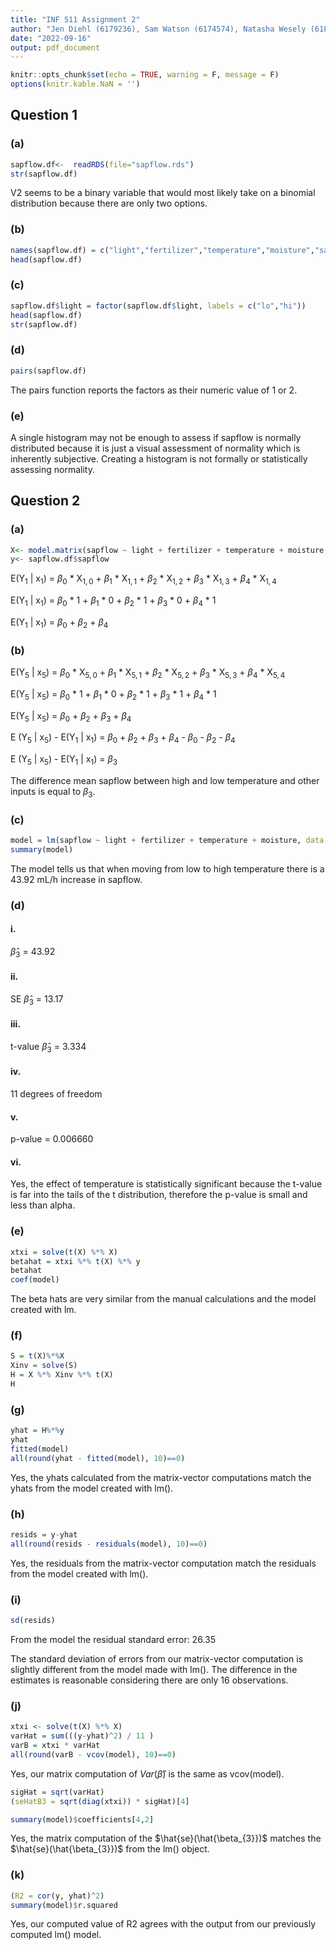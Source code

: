 ```yaml
---
title: "INF 511 Assignment 2"
author: "Jen Diehl (6179236), Sam Watson (6174574), Natasha Wesely (6180693)"
date: "2022-09-16"
output: pdf_document
---
```



```r
knitr::opts_chunk$set(echo = TRUE, warning = F, message = F)
options(knitr.kable.NaN = '')
```

## Question 1
### (a)

```r
sapflow.df<-  readRDS(file="sapflow.rds")
str(sapflow.df)
```
V2 seems to be a binary variable that would most likely take on a binomial distribution because there are only two options.

### (b)
```r
names(sapflow.df) = c("light","fertilizer","temperature","moisture","sapflow")
head(sapflow.df)
```

### (c)
```r
sapflow.df$light = factor(sapflow.df$light, labels = c("lo","hi"))
head(sapflow.df)
str(sapflow.df)
```

### (d)
```r
pairs(sapflow.df)
```

The pairs function reports the factors as their numeric value of 1 or 2.

### (e)
A single histogram may not be enough to assess if sapflow is normally distributed because it is just a visual assessment of normality which is inherently subjective. Creating a histogram is not formally or statistically assessing normality.

## Question 2

### (a)
```r
X<- model.matrix(sapflow ~ light + fertilizer + temperature + moisture, data=sapflow.df)
y<- sapflow.df$sapflow
```

E(Y$_1$ | x$_1$) = ${\beta}_0$ * X$_{1,0}$ + ${\beta}_1$ * X$_{1,1}$ + ${\beta}_2$ * X$_{1,2}$ + ${\beta}_3$ * X$_{1,3}$ + ${\beta}_4$ * X$_{1,4}$

E(Y$_1$ | x$_1$) = ${\beta}_0$ * 1 + ${\beta}_1$ * 0 + ${\beta}_2$ * 1 + ${\beta}_3$ * 0 + ${\beta}_4$ * 1

E(Y$_1$ | x$_1$) = ${\beta}_0$ + ${\beta}_2$ + ${\beta}_4$


### (b)

E(Y$_5$ | x$_5$) = ${\beta}_0$ * X$_{5,0}$ + ${\beta}_1$ * X$_{5,1}$ + ${\beta}_2$ * X$_{5,2}$ + ${\beta}_3$ * X$_{5,3}$ + ${\beta}_4$ * X$_{5,4}$

E(Y$_5$ | x$_5$) = ${\beta}_0$ * 1 + ${\beta}_1$ * 0 + ${\beta}_2$ * 1 + ${\beta}_3$ * 1 + ${\beta}_4$ * 1

E(Y$_5$ | x$_5$) = ${\beta}_0$ + ${\beta}_2$ + ${\beta}_3$ + ${\beta}_4$

E (Y$_5$ | x$_5$) - E(Y$_1$ | x$_1$) = ${\beta}_0$ + ${\beta}_2$ + ${\beta}_3$ + ${\beta}_4$ - ${\beta}_0$ - ${\beta}_2$ - ${\beta}_4$

E (Y$_5$ | x$_5$) - E(Y$_1$ | x$_1$)  = ${\beta}_3$

The difference mean sapflow between high and low temperature and other inputs is equal to ${\beta}_3$.

### (c)
```r
model = lm(sapflow ~ light + fertilizer + temperature + moisture, data = sapflow.df)
summary(model)
```
The model tells us that when moving from low to high temperature there is a 43.92 mL/h increase in sapflow.

### (d)
#### i.
$\hat{\beta}_3$ = 43.92

#### ii.
SE $\hat{\beta}_3$ = 13.17

#### iii.
t-value $\hat{\beta}_3$ = 3.334

#### iv.
11 degrees of freedom

#### v.
p-value = 0.006660

#### vi.
Yes, the effect of temperature is statistically significant because the t-value is far into the tails of the t distribution, therefore the p-value is small and less than alpha. 

### (e)
```r
xtxi = solve(t(X) %*% X)
betahat = xtxi %*% t(X) %*% y
betahat
coef(model)
```
The beta hats are very similar from the manual calculations and the model created with lm.

### (f)
```r
S = t(X)%*%X
Xinv = solve(S)
H = X %*% Xinv %*% t(X)
H
```

### (g)
```r
yhat = H%*%y
yhat
fitted(model)
all(round(yhat - fitted(model), 10)==0)
```
Yes, the yhats calculated from the matrix-vector computations match the yhats from the model created with lm().

### (h)
```r
resids = y-yhat
all(round(resids - residuals(model), 10)==0)
```
Yes, the residuals from the matrix-vector computation match the residuals from the model created with lm().

### (i)
```r
sd(resids)
```
From the model the residual standard error: 26.35 

The standard deviation of errors from our matrix-vector computation is slightly different from the model made with lm(). The difference in the estimates is reasonable considering there are only 16 observations.

### (j)
```r
xtxi <- solve(t(X) %*% X)
varHat = sum(((y-yhat)^2) / 11 )
varB = xtxi * varHat
all(round(varB - vcov(model), 10)==0)
```

Yes, our matrix computation of $Var(\hat{\beta})$ is the same as vcov(model).

```r
sigHat = sqrt(varHat)
(seHatB3 = sqrt(diag(xtxi)) * sigHat)[4]

summary(model)$coefficients[4,2]
```

Yes, the matrix computation of the $\hat{se}(\hat{\beta_{3}})$ matches the $\hat{se}(\hat{\beta_{3}})$ from the lm() object.

### (k)
```r
(R2 = cor(y, yhat)^2)
summary(model)$r.squared
```

Yes, our computed value of R2 agrees with the output from our previously computed lm() model.
